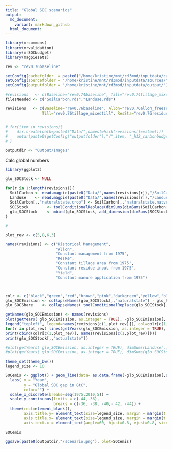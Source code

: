 ```yaml
---
title: "Global SOC scenarios"
output:
  md_document:
    variant: markdown_github
  html_document:  
---
```


```r
library(mrcommons)
library(mrvalidation)
library(mrSOCbudget)
library(magpiesets)

rev <- "rev0.76baseline"

setConfig(cachefolder  = paste0("/home/kristine/mnt/rd3mod/inputdata/cache/", rev), forcecache = TRUE)
setConfig(sourcefolder = "/home/kristine/mnt/rd3mod/inputdata/sources/")
setConfig(outputfolder = "/home/kristine/mnt/rd3mod/inputdata/output/")

#revisions   <- c(Baseline="rev0.74baseline", Till="rev0.74tillage_mixedtill", ResRe="rev0.74residue_freeze1975", ManRe="rev0.74manure_freeze1975", Yield="rev0.74yield_freeze1975")
filesNeeded <- c("SoilCarbon.rds","Landuse.rds")

revisions   <- c(Baseline="rev0.76baseline", Allon="rev0.76allon_freeze1975", Allon2="rev0.76allon2_freeze1975",        ResRe="rev0.76rrecycle_freeze1975",
                Till="rev0.76tillage_mixedtill", ResSta="rev0.76residue_freeze1975", Yield="rev0.76yield_freeze1975", ManRe="rev0.76manure_freeze1975")


# for(item in revisions){
#    dir.create(path=paste0("Data/",names(which(revisions[]==item))))
#    untar(paste0(getConfig("outputfolder"),"/",item, "_h12_carbonbudget.tgz"), files=filesNeeded, exdir=paste0("Data/", names(which(revisions[]==item))))#, extras="--keep-newer-files ")
# }

outputdir <- "Output/Images"

```

Calc global numbers

```r

library(ggplot2)

glo_SOCStock <- NULL

for(r in 1:length(revisions)){
  SoilCarbon <- read.magpie(paste0("Data/",names(revisions[r]),"/SoilCarbon.rds"))
  Landuse    <- read.magpie(paste0("Data/",names(revisions[r]),"/Landuse.rds"))
  SoilCarbon[,,"naturalstate.crop"] <- SoilCarbon[,,"naturalstate.natveg"]
  SOCStock        <- toolConditionalReplace(dimSums(dimSums(SoilCarbon[,,"state",pmatch=TRUE], dim=3.3)* Landuse, dim=3.2), "is.nan()",0)
  glo_SOCStock    <- mbind(glo_SOCStock, add_dimension(dimSums(SOCStock, dim=1), dim=3.1, nm=names(revisions[r]), add="scenario")) 
}

# 
```

```r

plot_rev <- c(5,8,6,3)

names(revisions) <- c("Historical Management", 
                      "Allon",    
                      "Constant management from 1975",   
                      "ResRe", 
                      "Constant tillage area from 1975",
                      "Constant residue input from 1975",
                      "Yield", 
                      "Constant manure application from 1975")



colr <- c("black","green","red","brown","pink","darkgreen","yellow","blue")
glo_SOCEmission <- collapseNames(glo_SOCStock[,,"naturalstate"] - glo_SOCStock[,,"actualstate"])/1000
glo_SOCShare    <- collapseNames( toolConditionalReplace(glo_SOCStock[,,"actualstate"]/glo_SOCStock[,,"naturalstate"], "is.na()",0) )

getNames(glo_SOCEmission) <- names(revisions)
plot(getYears( glo_SOCEmission, as.integer = TRUE), -glo_SOCEmission[,,1], type="l", xlab="Time", ylab="Global SOC gap in GtC", ylim=c(-45,-35))
legend("topleft", legend=names(revisions[c(1,plot_rev)]), col=colr[c(1,plot_rev)], lty=1, cex=0.8)
for(r in plot_rev) lines(getYears(glo_SOCEmission, as.integer = TRUE), -glo_SOCEmission[,,names(revisions[r])], type="l", col=colr[r])
print(cbind(colr[c(1,plot_rev)], names(revisions[c(1,plot_rev)])))
print(glo_SOCStock[,,"actualstate"])

#plot(getYears( glo_SOCEmission, as.integer = TRUE), dimSums(Landuse[,,"crop"], dim=1), type="l")
#plot(getYears( glo_SOCEmission, as.integer = TRUE), dimSums(glo_SOCStock[,,"Baseline.actualstate"], dim=1), type="l")


```


```r

theme_set(theme_bw())
legend_size <- 10

SOCemis <- ggplot() + geom_line(data= as.data.frame(-glo_SOCEmission[,seq(1975,2010,5),c(1,plot_rev)]),  aes(x = Year, y = Value, group=Data1, color=Data1)) +
  labs( x = "Year", 
        y = "Global SOC gap in GtC",
        color="") +
  scale_x_discrete(breaks=seq(1975,2010,5)) +
  scale_y_continuous(limits = c(-44,-36),
                     breaks = c(-36, -38, -40,- 42, -44)) +
  theme(rect=element_blank(),
        axis.title.y= element_text(size=legend_size, margin = margin(t = 0, r = 10, b = 0, l = 0, unit = "pt")),
        axis.title.x= element_text(size=legend_size, margin = margin(t = 10, r = 0, b = 0, l = 0, unit = "pt")),
        axis.text.x = element_text(angle=60, hjust=0.8, vjust=0.8, size=legend_size))

SOCemis

ggsave(paste0(outputdir,"/scenario.png"), plot=SOCemis)

```



